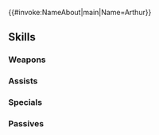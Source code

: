 {{#invoke:NameAbout|main|Name=Arthur}}{{HeroPage Tabs}}
{{Hero Infobox
|Name=Arthur
|Title=Hapless Hero
|GrowthModifier= None
|WeaponType=Green Axe
|Origin=Fire Emblem Fates
|Gender=Male
|MoveType=Infantry
|actorEN=Cam Clarke
|actorJP=北沢力
|artist=メンダコ
|releaseDate=February 2, 2017
|poolDate=February 2, 2017
|randomStartTime=2017-02-02T07:00:00Z
|poolRarities=3,4
|TagID=ハロルド
|InternalID=52
|cv1=11
|cv2=501300
|description=A sworn ally of justice with uncannily bad luck. One of Elise's retainers. Appears in Fire Emblem Fates.
}}
{{Stats Page
|Lv1HP=19|Lv1ATK=8|Lv1SPD=7|Lv1DEF=8|Lv1RES=5
|GRHP=55|GRATK=55|GRSPD=50|GRDEF=50|GRRES=45
}}
==Skills==
===Weapons===
{{Weapons Table
|weapon1=Iron Axe
|weapon1Default=1
|weapon1Unlock=1
|weapon2=Steel Axe
|weapon2Default=3
|weapon2Unlock=2
|weapon3=Emerald Axe
|weapon3Default=4
|weapon3Unlock=3
|weapon4=Emerald Axe+
|weapon4Default=5
|weapon4Unlock=5
|weapon5=Arthur's Axe
|weapon5Unlock=5
}}

===Assists===
{{Assists Table
|assist1=Swap
|assist1Default=4
|assist1Unlock=3
}}
===Specials===
{{Specials Table}}
===Passives===
{{Passives Table
|passiveA1=HP +3
|passiveA2=HP +4
|passiveA3=HP +5
|passiveA1Unlock=1
|passiveA2Unlock=2
|passiveA3Unlock=4
|passiveB1=Lancebreaker 1
|passiveB2=Lancebreaker 2
|passiveB3=Lancebreaker 3
|passiveB1Unlock=3
|passiveB2Unlock=4
|passiveB3Unlock=5
}}
{{Heroes Navbox}}